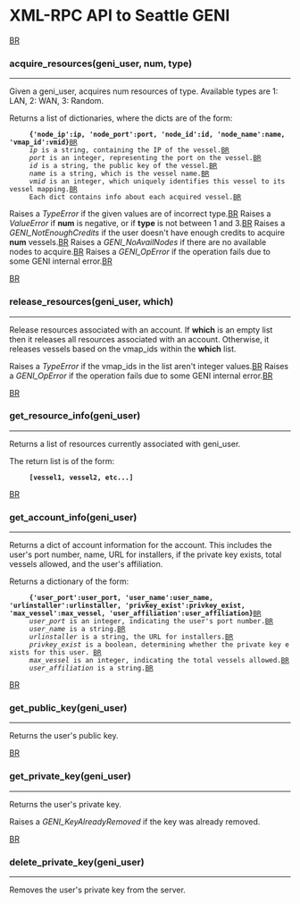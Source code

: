 = XML-RPC API to Seattle GENI =

[[BR]]

=== acquire_resources(geni_user, num, type) ===
----

Given a geni_user, acquires num resources of type.
Available types are 1: LAN, 2: WAN, 3: Random.

Returns a list of dictionaries, where the dicts are of the form:
      '''{'node_ip':ip, 'node_port':port, 'node_id':id, 'node_name':name, 'vmap_id':vmid}'''[[BR]]
      ''ip'' is a string, containing the IP of the vessel.[[BR]]
      ''port'' is an integer, representing the port on the vessel.[[BR]]
      ''id'' is a string, the public key of the vessel.[[BR]]
      ''name'' is a string, which is the vessel name.[[BR]]
      ''vmid'' is an integer, which uniquely identifies this vessel to its vessel mapping.[[BR]]
      Each dict contains info about each acquired vessel.[[BR]]

Raises a ''TypeError'' if the given values are of incorrect type.[[BR]]
Raises a ''ValueError'' if '''num''' is negative, or if '''type''' is not between 1 and 3.[[BR]]
Raises a ''GENI_NotEnoughCredits'' if the user doesn't have enough credits to acquire '''num''' vessels.[[BR]]
Raises a ''GENI_NoAvailNodes'' if there are no available nodes to acquire.[[BR]]
Raises a ''GENI_OpError'' if the operation fails due to some GENI internal error.[[BR]]

[[BR]]
=== release_resources(geni_user, which) ===
----

Release resources associated with an account. If '''which''' is an empty list then it releases all resources associated with an account. Otherwise, it releases vessels based on the vmap_ids within the  '''which''' list.

Raises a ''TypeError'' if the vmap_ids in the list aren't integer values.[[BR]]
Raises a ''GENI_OpError'' if the operation fails due to some GENI internal error.[[BR]]

[[BR]]
=== get_resource_info(geni_user) ===
----

Returns a list of resources currently associated with geni_user.

The return list is of the form:
      '''[vessel1, vessel2, etc...]'''


[[BR]]
=== get_account_info(geni_user) ===
----

Returns a dict of account information for the account. This includes the user's port number, name, URL for installers, if the private key exists, total vessels allowed, and the user's affiliation.

Returns a dictionary of the form:
      '''{'user_port':user_port, 'user_name':user_name, 'urlinstaller':urlinstaller, 'privkey_exist':privkey_exist, 'max_vessel':max_vessel, 'user_affiliation':user_affiliation}'''[[BR]]
      ''user_port'' is an integer, indicating the user's port number.[[BR]]
      ''user_name'' is a string.[[BR]]
      ''urlinstaller'' is a string, the URL for installers.[[BR]]
      ''privkey_exist'' is a boolean, determining whether the private key exists for this user. [[BR]]
      ''max_vessel'' is an integer, indicating the total vessels allowed.[[BR]]
      ''user_affiliation'' is a string.[[BR]]

[[BR]]
=== get_public_key(geni_user) ===
----

Returns the user's public key.


[[BR]]
=== get_private_key(geni_user) ===
----

Returns the user's private key. 

Raises a ''GENI_KeyAlreadyRemoved'' if the key was already removed.


[[BR]]
=== delete_private_key(geni_user) ===
----
Removes the user's private key from the server.